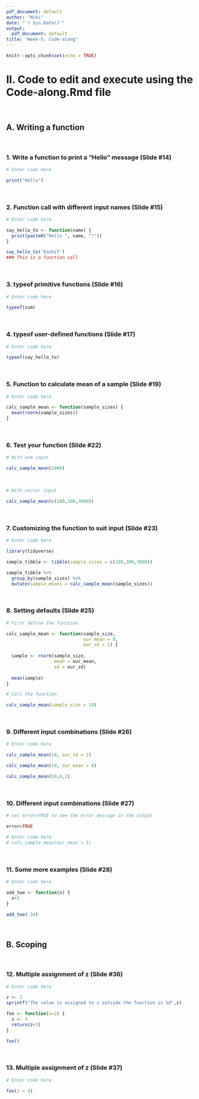 ```yaml
---
pdf_document: default
author: "Niki"
date: "`r Sys.Date()`"
output:
  pdf_document: default
title: "Week-5: Code-along"
---
```


```r
knitr::opts_chunk$set(echo = TRUE)


```

# II. Code to edit and execute using the Code-along.Rmd file 
<br>

## A. Writing a function
<br>

### 1. Write a function to print a "Hello" message (Slide #14)

```r
# Enter code here

print("Hello")

```
<br>

### 2. Function call with different input names (Slide #15)

```r
# Enter code here

say_hello_to <- function(name) {
  print(paste0("Hello ", name, "!"))
}

say_hello_to('Kashif')
### This is a function call

```
<br>

### 3. typeof primitive functions (Slide #16)

```r
# Enter code here

typeof(sum)

```
<br>

### 4. typeof user-defined functions (Slide #17)

```r
# Enter code here

typeof(say_hello_to)

```
<br>

### 5. Function to calculate mean of a sample (Slide #19)

```r
# Enter code here

calc_sample_mean <- function(sample_sizes) {
  mean(rnorm(sample_sizes))
}

```
<br>

### 6. Test your function (Slide #22)

```r
# With one input

calc_sample_mean(1000)

```
<br>
```r
# With vector input

calc_sample_mean(c(100,300,3000))

```
<br>

### 7. Customizing the function to suit input (Slide #23)

```r
# Enter code here

library(tidyverse)

sample_tibble <- tibble(sample_sizes = c(100,300,3000))

sample_tibble %>%
  group_by(sample_sizes) %>%
  mutate(sample_means = calc_sample_mean(sample_sizes))

```
<br>

### 8. Setting defaults (Slide #25)

```r
# First define the function

calc_sample_mean <- function(sample_size,
                             our_mean = 0,
                             our_sd = 1) {
  
  sample <- rnorm(sample_size,
                  mean = our_mean,
                  sd = our_sd)
  
  mean(sample)
}

# Call the function 

calc_sample_mean(sample_size = 10)

```
<br>

### 9. Different input combinations (Slide #26)

```r
# Enter code here 

calc_sample_mean(10, our_sd = 2)

calc_sample_mean(10, our_mean = 6)

calc_sample_mean(10,6,2)

```
<br>

### 10. Different input combinations (Slide #27)

```r
# set error=TRUE to see the error message in the output

error=TRUE

# Enter code here
# calc_sample_mean(our_mean = 5)

```
<br>

### 11. Some more examples (Slide #28)

```r
# Enter code here 

add_two <- function(x) {
  x+2
}

add_two(-34)

```
<br>

## B. Scoping
<br>

### 12. Multiple assignment of z (Slide #36)

```r
# Enter code here

z <- 1
sprintf("The value is assigned to z outside the function is %d",z)

foo <- function(z=2) {
  z <- 3
  return(z+3)
}

foo()
```
<br>

### 13. Multiple assignment of z (Slide #37)

```r
# Enter code here

foo(z = 4)

```
<br>